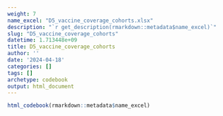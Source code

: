 ```yaml
---
weight: 7
name_excel: "D5_vaccine_coverage_cohorts.xlsx"
description: "`r get_description(rmarkdown::metadata$name_excel)`"
slug: "D5_vaccine_coverage_cohorts"
datetime: 1.713448e+09
title: D5_vaccine_coverage_cohorts
author: ''
date: '2024-04-18'
categories: []
tags: []
archetype: codebook
output: html_document
---
```


```r
html_codebook(rmarkdown::metadata$name_excel)
```
